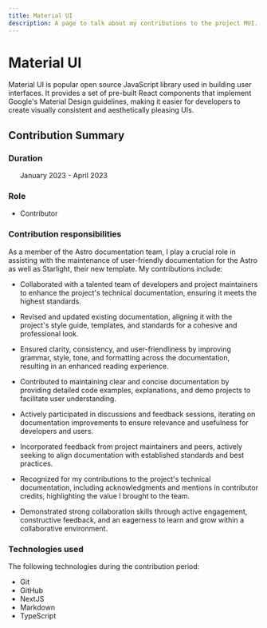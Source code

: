 ```yaml
---
title: Material UI
description: A page to talk about my contributions to the project MUI.
---
```



# Material UI

<Hero
  src="/MUI-logo.png"
  alt="The blue MUI logo in the center of a white background."
  repo="https://github.com/mui"
  href="https://mui.com/"
/>

Material UI is popular open source JavaScript library used in building user interfaces. It provides a set of pre-built React components that implement Google's Material Design guidelines, making it easier for developers to create visually consistent and aesthetically pleasing UIs.

## Contribution Summary

### Duration

&nbsp;&nbsp;&nbsp;&nbsp;&nbsp;&nbsp;January 2023 - April 2023

### Role

- Contributor

### Contribution responsibilities

As a member of the Astro documentation team, I play a crucial role in assisting with the maintenance of user-friendly documentation for the Astro as well as Starlight, their new template. My contributions include:

- Collaborated with a talented team of developers and project maintainers to enhance the project's technical documentation, ensuring it meets the highest standards.

- Revised and updated existing documentation, aligning it with the project's style guide, templates, and standards for a cohesive and professional look.

- Ensured clarity, consistency, and user-friendliness by improving grammar, style, tone, and formatting across the documentation, resulting in an enhanced reading experience.

- Contributed to maintaining clear and concise documentation by providing detailed code examples, explanations, and demo projects to facilitate user understanding.

- Actively participated in discussions and feedback sessions, iterating on documentation improvements to ensure relevance and usefulness for developers and users.

- Incorporated feedback from project maintainers and peers, actively seeking to align documentation with established standards and best practices.

- Recognized for my contributions to the project's technical documentation, including acknowledgments and mentions in contributor credits, highlighting the value I brought to the team.

- Demonstrated strong collaboration skills through active engagement, constructive feedback, and an eagerness to learn and grow within a collaborative environment.

### Technologies used

The following technologies during the contribution period:

- Git
- GitHub
- NextJS
- Markdown
- TypeScript
